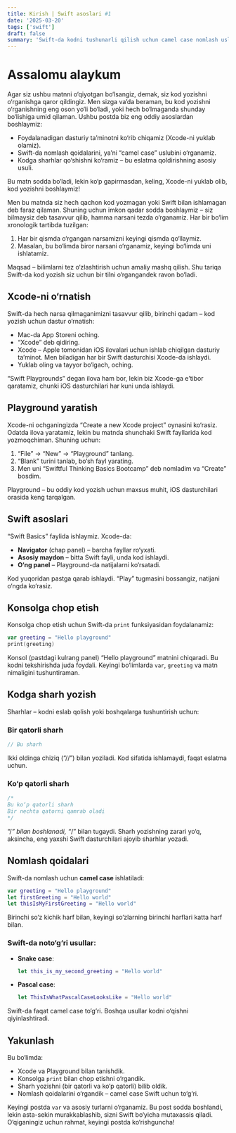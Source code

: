 ```yaml
---
title: Kirish | Swift asoslari #1
date: '2025-03-20'
tags: ['swift']
draft: false
summary: 'Swift-da kodni tushunarli qilish uchun camel case nomlash uslubi va sharh qoldirishni o'rganamiz.'
---
```


# Assalomu alaykum
Agar siz ushbu matnni o‘qiyotgan bo‘lsangiz, demak, siz kod yozishni o‘rganishga qaror qildingiz. Men sizga va’da beraman, bu kod yozishni o‘rganishning eng oson yo‘li bo‘ladi, yoki hech bo‘lmaganda shunday bo‘lishiga umid qilaman. Ushbu postda biz eng oddiy asoslardan boshlaymiz:

- Foydalanadigan dasturiy ta’minotni ko‘rib chiqamiz (Xcode-ni yuklab olamiz).
- Swift-da nomlash qoidalarini, ya’ni “camel case” uslubini o‘rganamiz.
- Kodga sharhlar qo‘shishni ko‘ramiz – bu eslatma qoldirishning asosiy usuli.

Bu matn sodda bo‘ladi, lekin ko‘p gapirmasdan, keling, Xcode-ni yuklab olib, kod yozishni boshlaymiz!

Men bu matnda siz hech qachon kod yozmagan yoki Swift bilan ishlamagan deb faraz qilaman. Shuning uchun imkon qadar sodda boshlaymiz – siz bilmaysiz deb tasavvur qilib, hamma narsani tezda o‘rganamiz. Har bir bo‘lim xronologik tartibda tuzilgan:

1. Har bir qismda o‘rgangan narsamizni keyingi qismda qo‘llaymiz.
2. Masalan, bu bo‘limda biror narsani o‘rganamiz, keyingi bo‘limda uni ishlatamiz.

Maqsad – bilimlarni tez o‘zlashtirish uchun amaliy mashq qilish. Shu tariqa Swift-da kod yozish siz uchun bir tilni o‘rgangandek ravon bo‘ladi.

## Xcode-ni o‘rnatish

Swift-da hech narsa qilmaganimizni tasavvur qilib, birinchi qadam – kod yozish uchun dastur o‘rnatish:

- Mac-da App Storeni oching.
- “Xcode” deb qidiring.
- Xcode – Apple tomonidan iOS ilovalari uchun ishlab chiqilgan dasturiy ta’minot. Men biladigan har bir Swift dasturchisi Xcode-da ishlaydi.
- Yuklab oling va tayyor bo‘lgach, oching.

“Swift Playgrounds” degan ilova ham bor, lekin biz Xcode-ga e’tibor qaratamiz, chunki iOS dasturchilari har kuni unda ishlaydi.

## Playground yaratish

Xcode-ni ochganingizda “Create a new Xcode project” oynasini ko‘rasiz. Odatda ilova yaratamiz, lekin bu matnda shunchaki Swift fayllarida kod yozmoqchiman. Shuning uchun:

1. “File” → “New” → “Playground” tanlang.
2. “Blank” turini tanlab, bo‘sh fayl yarating.
3. Men uni “Swiftful Thinking Basics Bootcamp” deb nomladim va “Create” bosdim.

Playground – bu oddiy kod yozish uchun maxsus muhit, iOS dasturchilari orasida keng tarqalgan.

## Swift asoslari

“Swift Basics” faylida ishlaymiz. Xcode-da:

- **Navigator** (chap panel) – barcha fayllar ro‘yxati.
- **Asosiy maydon** – bitta Swift fayli, unda kod ishlaydi.
- **O‘ng panel** – Playground-da natijalarni ko‘rsatadi.

Kod yuqoridan pastga qarab ishlaydi. “Play” tugmasini bossangiz, natijani o‘ngda ko‘rasiz.

## Konsolga chop etish

Konsolga chop etish uchun Swift-da `print` funksiyasidan foydalanamiz:

```swift
var greeting = "Hello playground"
print(greeting)
```

Konsol (pastdagi kulrang panel) “Hello playground” matnini chiqaradi. Bu kodni tekshirishda juda foydali. Keyingi bo‘limlarda `var`, `greeting` va matn nimaligini tushuntiraman.

## Kodga sharh yozish

Sharhlar – kodni eslab qolish yoki boshqalarga tushuntirish uchun:

### Bir qatorli sharh

```swift
// Bu sharh
```

Ikki oldinga chiziq (“//”) bilan yoziladi. Kod sifatida ishlamaydi, faqat eslatma uchun.

### Ko‘p qatorli sharh

```swift
/*
Bu ko‘p qatorli sharh
Bir nechta qatorni qamrab oladi
*/
```

“/*” bilan boshlanadi, “*/” bilan tugaydi. Sharh yozishning zarari yo‘q, aksincha, eng yaxshi Swift dasturchilari ajoyib sharhlar yozadi.

## Nomlash qoidalari

Swift-da nomlash uchun **camel case** ishlatiladi:

```swift
var greeting = "Hello playground"
let firstGreeting = "Hello world"
let thisIsMyFirstGreeting = "Hello world"
```

Birinchi so‘z kichik harf bilan, keyingi so‘zlarning birinchi harflari katta harf bilan.

### Swift-da noto‘g‘ri usullar:

- **Snake case**:
  ```swift
  let this_is_my_second_greeting = "Hello world"
  ```

- **Pascal case**:
  ```swift
  let ThisIsWhatPascalCaseLooksLike = "Hello world"
  ```

Swift-da faqat camel case to‘g‘ri. Boshqa usullar kodni o‘qishni qiyinlashtiradi.

## Yakunlash

Bu bo‘limda:

- Xcode va Playground bilan tanishdik.
- Konsolga `print` bilan chop etishni o‘rgandik.
- Sharh yozishni (bir qatorli va ko‘p qatorli) bilib oldik.
- Nomlash qoidalarini o‘rgandik – camel case Swift uchun to‘g‘ri.

Keyingi postda `var`  va asosiy turlarni o‘rganamiz. Bu post sodda boshlandi, lekin asta-sekin murakkablashib, sizni Swift bo‘yicha mutaxassis qiladi. O‘qiganingiz uchun rahmat, keyingi postda ko‘rishguncha!

